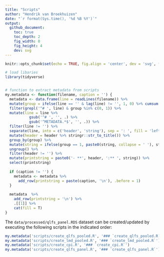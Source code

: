 ```yaml
---
title: "Scripts"
author: "Hendrik van Broekhuizen"
date: "`r format(Sys.time(), '%d %B %Y')`"
output: 
  github_document:
    toc: true
    toc_depth: 2
    fig_width: 8
    fig_height: 4
    dev: svg
---
```


```r
knitr::opts_chunk$set(echo = TRUE, fig.align = 'center', dev = 'svg', fig.width = 8, fig.height = 4)

```

```r
# load libaries
library(tidyverse)


# function to extract metadata from scripts
my.metadata <- function(filename, caption = '') {
  metadata <- data.frame(line = readLines(filename)) %>% 
  mutate(group = ifelse(line == '' & lag(line) != '', 1, 0) %>% cumsum()) %>% 
  filter(grepl('^# ', line) & group %in% c(0, 1)) %>% 
  mutate(line = line %>% 
           gsub('^# ', '', .) %>% 
           gsub('^METADATA.*$', '', .)) %>%
  filter(line != '') %>% 
  separate(line, into = c('header', 'string'), sep = ': ', fill = 'left') %>% 
  mutate(header = header %>% stringr::str_to_title()) %>% 
  group_by(group) %>% 
  mutate(string = ifelse(group == 1, paste0(string, collapse = ' '), string)) %>% 
  ungroup() %>% 
  filter(header != '') %>% 
  mutate(printstring = paste0('- **', header, ':** ', string)) %>% 
  select(printstring) 
  
  if (caption != '') {
    metadata <- metadata %>% 
      add_row(printstring = paste(caption, '\n'), .before = 1)
  }
  
  metadata  %>% 
    add_row(printstring = '\n') %>% 
    .[[1]] %>%
    cat(fill = T)
}


```

The `data/processed/qlfs_panel.RDS` dataset can be created/updated by executing the following scripts in the indicated order: 

```r
my.metadata('scripts/create_qlfs_pooled.R', '### `create_qlfs_pooled.R`')
my.metadata('scripts/create_lmd_pooled.R', '### `create_lmd_pooled.R`')
my.metadata('scripts/create_cpi.R', '### `create_cpi.R`')
my.metadata('scripts/create_qlfs_panel.R', '### `create_qlfs_panel.R`')
```

